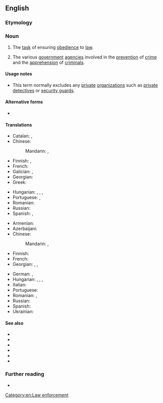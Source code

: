 {{also|law-enforcement}}
==English==

===Etymology===
{{compound|en|law|enforcement}}

===Noun===
{{en-noun|-}}

# The [[task]] of ensuring [[obedience]] to [[law]].
#: {{ux|en|'''Law enforcement''' is the duty of police, sheriffs and other government agencies.}}
# The various [[government]] [[agency|agencies]] involved in the [[prevention]] of [[crime]] and the [[apprehension]] of [[criminal]]s.
#: {{ux|en|Another news report of '''law enforcement''' being corrupted, when does this end?}}

====Usage notes====
* This term normally excludes any [[private]] [[organization]]s such as [[private detective]]s or [[security guard]]s.

====Alternative forms====
* {{alter|en|law-enforcement}}

====Translations====
{{trans-top|ensuring obedience to law}}
* Catalan: {{t|ca|compliment de la llei|m}}, {{t|ca|aplicació de la llei|f}}
* Chinese:
*: Mandarin: {{t+|cmn|執法}}, {{t+|cmn|执法|tr=zhífǎ}}
* Finnish: {{t|fi|[[lain]] [[toimeenpano]]}}, {{t|fi|lainvalvonta}}
* French: {{t|fr|application de la loi}}
* Galician: {{t|gl|cumprimento da lei|m}}, {{t|gl|aplicación da lei|f}}
* Georgian: {{t|ka|სამართალდაცვა}}
* Greek: {{t|el|επιβολή του νόμου|f}}
{{trans-mid}}
* Hungarian: {{t|hu|rendfenntartás}}, {{t+|hu|bűnüldözés}}, {{t|hu|[[törvények]] [[betartat]][[-ás|ás]][[-a|a]]}}, {{t|hu|büntetés-végrehajtás}}
* Portuguese: {{t|pt|[[aplicação]] [[da]] [[lei]]|f}}, {{t|pt|cumprimento da lei|m}}
* Romanian: {{t|ro|aplicare a legii|f}}
* Russian: {{t+|ru|правопримене́ние|n}}
* Spanish: {{t|es|cumplimiento de la ley|m}}, {{t|es|aplicación de la ley|f}}
{{trans-bottom}}

{{trans-top|various government agencies involved in the prevention of crime and the apprehension of criminals}}
* Armenian: {{t|hy|իրավապահ մարմիններ|p}}
* Azerbaijani: {{t|az|hüquq-mühafizə orqanları}}
* Chinese:
*: Mandarin: {{t|cmn|[[執法]][[部門]]}}, {{t|cmn|[[执法]][[部门]]|tr=zhífǎ bùmén}}
* Finnish: {{t|fi|toimeenpanoviranomainen}}
* French: {{t+|fr|forces de l'ordre}}
* Georgian: {{t|ka|კანონის გამტარებელი ორგანო}}, {{t|ka|სამართალდამცავი ორგანო}}, {{t|ka|სამართალდამცავი ხელისუფლება}}
{{trans-mid}}
* German: {{t+|de|Strafverfolgung|f}}, {{t|de|Gesetzesvollzug|m}}
* Hungarian: {{t|hu|rendfenntartó szerv}}, {{t|hu|bűnüldöző szerv}}, {{t|hu|rendőri erők}}, {{t+|hu|rendőrség}}
* Italian: {{t+|it|forze dell'ordine|f-p}}
* Portuguese: {{t+|pt|segurança|f}}
* Romanian: {{t|ro|organ juridic|n}}, {{t|ro|autoritate juridică|f}}
* Russian: {{t|ru|правоохрани́тельные о́рганы|m-p}}
* Spanish: {{t|es|fuerzas del orden|f-p}}
* Ukrainian: {{t|uk|правоохоро́нні о́ргани|m-p}}
{{trans-bottom}}

====See also====
{{top3}}
* {{l|en|LE}}
* {{l|en|police}}
* {{l|en|sheriff}}
* {{l|en|FBI}}
* {{l|en|Interpol}}
* {{l|en|Scotland Yard}}
{{bottom}}

===Further reading===
* {{pedia}}

[[Category:en:Law enforcement]]